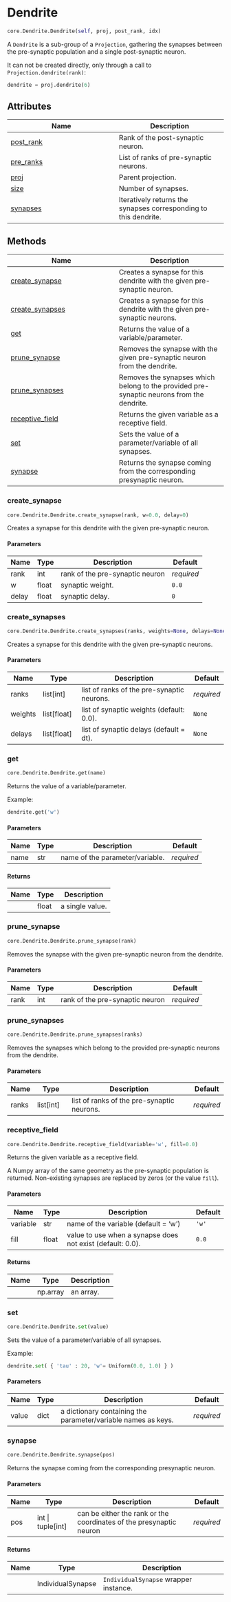 # Dendrite { #ANNarchy.core.Dendrite.Dendrite }

```python
core.Dendrite.Dendrite(self, proj, post_rank, idx)
```

A `Dendrite` is a sub-group of a `Projection`, gathering the synapses between the pre-synaptic population and a single post-synaptic neuron.

It can not be created directly, only through a call to ``Projection.dendrite(rank)``:

```python
dendrite = proj.dendrite(6)
```

## Attributes

| Name | Description |
| --- | --- |
| [post_rank](#ANNarchy.core.Dendrite.Dendrite.post_rank) | Rank of the post-synaptic neuron. |
| [pre_ranks](#ANNarchy.core.Dendrite.Dendrite.pre_ranks) | List of ranks of pre-synaptic neurons. |
| [proj](#ANNarchy.core.Dendrite.Dendrite.proj) | Parent projection. |
| [size](#ANNarchy.core.Dendrite.Dendrite.size) | Number of synapses. |
| [synapses](#ANNarchy.core.Dendrite.Dendrite.synapses) | Iteratively returns the synapses corresponding to this dendrite. |

## Methods

| Name | Description |
| --- | --- |
| [create_synapse](#ANNarchy.core.Dendrite.Dendrite.create_synapse) | Creates a synapse for this dendrite with the given pre-synaptic neuron. |
| [create_synapses](#ANNarchy.core.Dendrite.Dendrite.create_synapses) | Creates a synapse for this dendrite with the given pre-synaptic neurons. |
| [get](#ANNarchy.core.Dendrite.Dendrite.get) | Returns the value of a variable/parameter. |
| [prune_synapse](#ANNarchy.core.Dendrite.Dendrite.prune_synapse) | Removes the synapse with the given pre-synaptic neuron from the dendrite. |
| [prune_synapses](#ANNarchy.core.Dendrite.Dendrite.prune_synapses) | Removes the synapses which belong to the provided pre-synaptic neurons from the dendrite. |
| [receptive_field](#ANNarchy.core.Dendrite.Dendrite.receptive_field) | Returns the given variable as a receptive field. |
| [set](#ANNarchy.core.Dendrite.Dendrite.set) | Sets the value of a parameter/variable of all synapses. |
| [synapse](#ANNarchy.core.Dendrite.Dendrite.synapse) | Returns the synapse coming from the corresponding presynaptic neuron. |

### create_synapse { #ANNarchy.core.Dendrite.Dendrite.create_synapse }

```python
core.Dendrite.Dendrite.create_synapse(rank, w=0.0, delay=0)
```

Creates a synapse for this dendrite with the given pre-synaptic neuron.

#### Parameters {.doc-section .doc-section-parameters}

| Name   | Type   | Description                     | Default    |
|--------|--------|---------------------------------|------------|
| rank   | int    | rank of the pre-synaptic neuron | _required_ |
| w      | float  | synaptic weight.                | `0.0`      |
| delay  | float  | synaptic delay.                 | `0`        |

### create_synapses { #ANNarchy.core.Dendrite.Dendrite.create_synapses }

```python
core.Dendrite.Dendrite.create_synapses(ranks, weights=None, delays=None)
```

Creates a synapse for this dendrite with the given pre-synaptic neurons.

#### Parameters {.doc-section .doc-section-parameters}

| Name    | Type          | Description                                | Default    |
|---------|---------------|--------------------------------------------|------------|
| ranks   | list\[int\]   | list of ranks of the pre-synaptic neurons. | _required_ |
| weights | list\[float\] | list of synaptic weights (default: 0.0).   | `None`     |
| delays  | list\[float\] | list of synaptic delays (default = dt).    | `None`     |

### get { #ANNarchy.core.Dendrite.Dendrite.get }

```python
core.Dendrite.Dendrite.get(name)
```

Returns the value of a variable/parameter.

Example:

```python
dendrite.get('w')
```

#### Parameters {.doc-section .doc-section-parameters}

| Name   | Type   | Description                     | Default    |
|--------|--------|---------------------------------|------------|
| name   | str    | name of the parameter/variable. | _required_ |

#### Returns {.doc-section .doc-section-returns}

| Name   | Type   | Description     |
|--------|--------|-----------------|
|        | float  | a single value. |

### prune_synapse { #ANNarchy.core.Dendrite.Dendrite.prune_synapse }

```python
core.Dendrite.Dendrite.prune_synapse(rank)
```

Removes the synapse with the given pre-synaptic neuron from the dendrite.

#### Parameters {.doc-section .doc-section-parameters}

| Name   | Type   | Description                     | Default    |
|--------|--------|---------------------------------|------------|
| rank   | int    | rank of the pre-synaptic neuron | _required_ |

### prune_synapses { #ANNarchy.core.Dendrite.Dendrite.prune_synapses }

```python
core.Dendrite.Dendrite.prune_synapses(ranks)
```

Removes the synapses which belong to the provided pre-synaptic neurons from the dendrite.

#### Parameters {.doc-section .doc-section-parameters}

| Name   | Type        | Description                                | Default    |
|--------|-------------|--------------------------------------------|------------|
| ranks  | list\[int\] | list of ranks of the pre-synaptic neurons. | _required_ |

### receptive_field { #ANNarchy.core.Dendrite.Dendrite.receptive_field }

```python
core.Dendrite.Dendrite.receptive_field(variable='w', fill=0.0)
```

Returns the given variable as a receptive field.

A Numpy array of the same geometry as the pre-synaptic population is returned. 
Non-existing synapses are replaced by zeros (or the value ``fill``).

#### Parameters {.doc-section .doc-section-parameters}

| Name     | Type   | Description                                                | Default   |
|----------|--------|------------------------------------------------------------|-----------|
| variable | str    | name of the variable (default = 'w')                       | `'w'`     |
| fill     | float  | value to use when a synapse does not exist (default: 0.0). | `0.0`     |

#### Returns {.doc-section .doc-section-returns}

| Name   | Type     | Description   |
|--------|----------|---------------|
|        | np.array | an array.     |

### set { #ANNarchy.core.Dendrite.Dendrite.set }

```python
core.Dendrite.Dendrite.set(value)
```

Sets the value of a parameter/variable of all synapses.

Example:

```python
dendrite.set( { 'tau' : 20, 'w'= Uniform(0.0, 1.0) } )
```

#### Parameters {.doc-section .doc-section-parameters}

| Name   | Type   | Description                                                   | Default    |
|--------|--------|---------------------------------------------------------------|------------|
| value  | dict   | a dictionary containing the parameter/variable names as keys. | _required_ |

### synapse { #ANNarchy.core.Dendrite.Dendrite.synapse }

```python
core.Dendrite.Dendrite.synapse(pos)
```

Returns the synapse coming from the corresponding presynaptic neuron.

#### Parameters {.doc-section .doc-section-parameters}

| Name   | Type                | Description                                                         | Default    |
|--------|---------------------|---------------------------------------------------------------------|------------|
| pos    | int \| tuple\[int\] | can be either the rank or the coordinates of the presynaptic neuron | _required_ |

#### Returns {.doc-section .doc-section-returns}

| Name   | Type              | Description                           |
|--------|-------------------|---------------------------------------|
|        | IndividualSynapse | `IndividualSynapse` wrapper instance. |